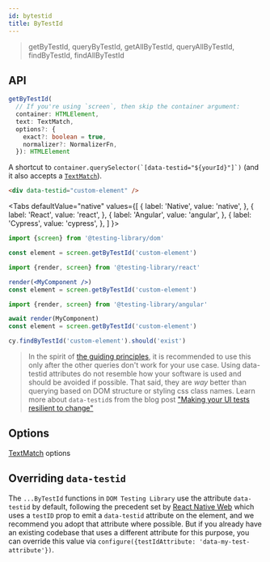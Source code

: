```yaml
---
id: bytestid
title: ByTestId
---
```



> getByTestId, queryByTestId, getAllByTestId, queryAllByTestId, findByTestId,
> findAllByTestId

## API

```typescript
getByTestId(
  // If you're using `screen`, then skip the container argument:
  container: HTMLElement,
  text: TextMatch,
  options?: {
    exact?: boolean = true,
    normalizer?: NormalizerFn,
  }): HTMLElement
```

A shortcut to `` container.querySelector(`[data-testid="${yourId}"]`) `` (and it
also accepts a [`TextMatch`](queries/about.mdx#textmatch)).

```html
<div data-testid="custom-element" />
```

<Tabs
  defaultValue="native"
  values={[
    { label: 'Native', value: 'native', },
    { label: 'React', value: 'react', },
    { label: 'Angular', value: 'angular', },
    { label: 'Cypress', value: 'cypress', },
  ]
}>
<TabItem value="native">

```js
import {screen} from '@testing-library/dom'

const element = screen.getByTestId('custom-element')
```

  </TabItem>
  <TabItem value="react">

```jsx
import {render, screen} from '@testing-library/react'

render(<MyComponent />)
const element = screen.getByTestId('custom-element')
```

  </TabItem>
  <TabItem value="angular">

```ts
import {render, screen} from '@testing-library/angular'

await render(MyComponent)
const element = screen.getByTestId('custom-element')
```

  </TabItem>
  <TabItem value="cypress">

```js
cy.findByTestId('custom-element').should('exist')
```

  </TabItem>
  </Tabs>

> In the spirit of [the guiding principles](guiding-principles.mdx), it is
> recommended to use this only after the other queries don't work for your use
> case. Using data-testid attributes do not resemble how your software is used
> and should be avoided if possible. That said, they are _way_ better than
> querying based on DOM structure or styling css class names. Learn more about
> `data-testid`s from the blog post
> ["Making your UI tests resilient to change"](https://kentcdodds.com/blog/making-your-ui-tests-resilient-to-change)

## Options

[TextMatch](queries/about.mdx#textmatch) options

## Overriding `data-testid`

The `...ByTestId` functions in `DOM Testing Library` use the attribute
`data-testid` by default, following the precedent set by
[React Native Web](https://github.com/testing-library/react-testing-library/issues/1)
which uses a `testID` prop to emit a `data-testid` attribute on the element, and
we recommend you adopt that attribute where possible. But if you already have an
existing codebase that uses a different attribute for this purpose, you can
override this value via
`configure({testIdAttribute: 'data-my-test-attribute'})`.
